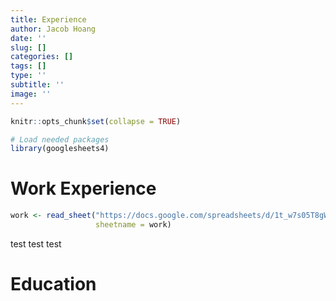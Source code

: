 ```yaml
---
title: Experience
author: Jacob Hoang
date: ''
slug: []
categories: []
tags: []
type: ''
subtitle: ''
image: ''
---
```


```r
knitr::opts_chunk$set(collapse = TRUE)
```

```r
# Load needed packages
library(googlesheets4)
```

# Work Experience

```r
work <- read_sheet("https://docs.google.com/spreadsheets/d/1t_w7s05T8gWM58rkpKM-5CpOavyWvLNd2EVaAtuuFnw/edit#gid=1517919500",
                   sheetname = work)

```

test test test 

# Education

